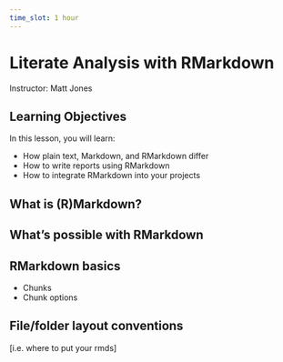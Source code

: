 ```yaml
---
time_slot: 1 hour
---
```


# Literate Analysis with RMarkdown

Instructor: Matt Jones

## Learning Objectives

In this lesson, you will learn:

- How plain text, Markdown, and RMarkdown differ
- How to write reports using RMarkdown
- How to integrate RMarkdown into your projects

## What is (R)Markdown?

## What's possible with RMarkdown

## RMarkdown basics

- Chunks
- Chunk options

## File/folder layout conventions

[i.e. where to put your rmds]
